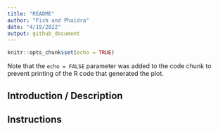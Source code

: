 ```yaml
---
title: "README"
author: "Fish and Phaidra"
date: "4/19/2022"
output: github_document
---
```


```r
knitr::opts_chunk$set(echo = TRUE)
```

Note that the `echo = FALSE` parameter was added to the code chunk to prevent printing of the R code that generated the plot.

## Introduction / Description


## Instructions

